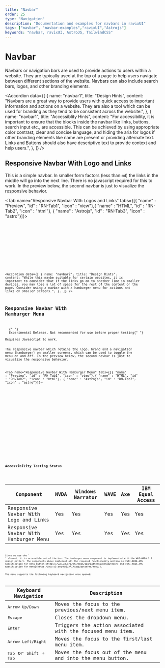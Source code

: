 ```yaml
---
title: "Navbar"
order: 25
type: "Navigation"
description: "Documentation and examples for navbars in ravixUI"
tags: ["navbar", "navbar-examples","ravixUI","Astrojs"]
keywords: "navbar, ravixUI, AstroJS, TailwindCSS"
---
```



# Navbar

Navbars or navigation bars are used to provide actions to users within a website. They are typically used at the top of a page to help users navigate between different sections of the website. Navbars can also include search bars, logos, and other branding elements.

<Accordion
  data={[
    {
      name: "navbar1",
      title: "Design Hints",
      content:
        "Navbars are a great way to provide users with quick access to important information and actions on a website. They are also a tool which can be used for branding as they tend to be consistent across the website.",
    },
    {
      name: "navbar1",
      title: "Accessiblity Hints",
      content:
        "For accessibility, it is important to ensure that the blocks inside the navbar like links, buttons, search input etc., are accessible. This can be achieved by using appropriate color contrast, clear and concise language, and hiding the aria for logos if other branding elements like name are present or providing alternate text.  Links and Buttons should also have descriptive text to provide context and help users.",
    },
  ]}
/>

## Responsive Navbar With Logo and Links

This is a simple navbar. In smaller form factors (less than `md`) the links in the middle will go into the next line. There is no javascript required for this to work. In the preview below, the second navbar is just to visualize the responsive behavior.

<Tab name="Responsive Navbar With Logos and Links"  tabs={[{ "name" : "Preview", "id" : "RN-Tab1", "icon" : "view"},{ "name" : "HTML", "id" : "RN-Tab2", "icon" : "html"}, { "name" : "Astrojs", "id" : "RN-Tab3", "icon" : "astro"}]}>

<section
  id="RN-Tab1-panel"
  role="tabpanel"
  data-role="tabpanel"
  aria-labelledby="RN-Tab1"
>
  <div class="p-2">
    <Navbar />
  </div>
</section>

<section id ="RN-Tab2-panel" role="tabpanel"  data-role="tabpanel" aria-labelledby="RN-Tab2" class="hidden">

<Code code={NavBarCode} lang="html" wrap="true" data-pagefind-ignore />

</section>

<section id ="RN-Tab3-panel" role="tabpanel"  data-role="tabpanel" aria-labelledby="RN-Tab3" class="hidden">

<Code
  code={NavBarCodeAstro}
  lang="astro"
  title="Navbar.astro"
  wrap="true"
  data-pagefind-ignore
/>

</section>

</Tab>

<Accordion
  data={[
    {
      name: "navbar2",
      title: "Design Hints",
      content:
        "While this maybe suitable for certain websites, it is important to consider that if the links go on to another line in smaller devices, you may lose a lot of space for the rest of the content on the page. Consider using a navbar with a hamburger menu for actions and links on smaller screens.",
    },
  ]}
/>

## Responsive Navbar With Hamburger Menu

<Alert type="warning">
  {" "}
  Experimental Release. Not recommended for use before proper testing{" "}
</Alert>
<Alert heading="Info">Requires Javascript to work.</Alert>

The responsive navbar which retains the logo, brand and a navigation menu (hamburger) on smaller screens, which can be used to toggle the menu on and off. In the preview below, the second navbar is just to visualize the responsive behavior.

<Tab name="Responsive Navbar With Hamburger Menu" tabs={[{ "name" : "Preview", "id" : "RH-Tab1", "icon" : "view"},{ "name" : "HTML", "id" : "RH-Tab2", "icon" : "html"}, { "name" : "Astrojs", "id" : "RH-Tab3", "icon" : "astro"}]}>

<section id ="RH-Tab1-panel" role="tabpanel" data-role="tabpanel" aria-labelledby="RH-Tab1">
<div class="grid  p-2 h-[32rem]">

<NavbarJS />

</div>
</section>

<section id ="RH-Tab2-panel" role="tabpanel" data-role="tabpanel" aria-labelledby="RH-Tab2" class="hidden">

<Code code={NavbarJSCode} lang="html" wrap="true" data-pagefind-ignore />

</section>

<section id ="RH-Tab3-panel" role="tabpanel" data-role="tabpanel" aria-labelledby="RH-Tab3" class="hidden">

<Code
  code={NavbarJSCodeAstro}
  lang="astro"
  title="NavbarWithJS.astro"
  wrap="true"
  data-pagefind-ignore
/>

</section>

</Tab>

## Accessibility Testing Status

<TableWrapper>

| Component                             | NVDA | Windows Narrator | WAVE | Axe | IBM Equal Access |
| ------------------------------------- | ---- | ---------------- | ---- | --- | ---------------- |
| Responsive Navbar With Logo and Links | Yes  | Yes              | Yes  | Yes | Yes              |
| Responsive Navbar With Hamburger Menu | Yes  | Yes              | Yes  | Yes | Yes              |

</TableWrapper>
Since we use the `<nav>` element, it is accessible out of the box. The hamburger menu component is implemented with the WAI-ARIA 1.2 design pattern. The components above implement all the required functionality mention in [WAI-ARIA APG specification for menu button](https://www.w3.org/WAI/ARIA/apg/patterns/menubutton/) and [WAI-ARIA APG specification for menu](https://www.w3.org/WAI/ARIA/apg/patterns/menu/).

The menu supports the following keyboard navigation once opened:

| Keyboard Navigation                                 | Description                                                |
| --------------------------------------------------- | ---------------------------------------------------------- |
| <kbd>Arrow Up/Down</kbd>                            | Moves the focus to the previous/next menu item.            |
| <kbd>Escape</kbd>                                   | Closes the dropdown menu.                                  |
| <kbd>Enter</kbd>                                    | Triggers the action associated with the focused menu item. |
| <kbd>Arrow Left/Right</kbd>                         | Moves the focus to the first/last menu item.               |
| <kbd>Tab</kbd> or <kbd>Shift</kbd> + <kbd>Tab</kbd> | Moves the focus out of the menu and into the menu button.  |
